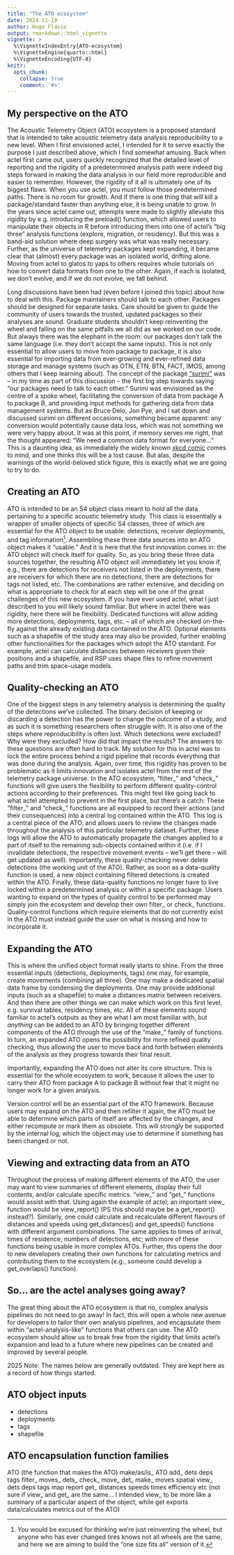 ```yaml
---
title: "The ATO ecosystem"
date: 2024-11-19
author: Hugo Flávio
output: rmarkdown::html_vignette
vignette: >
  %\VignetteIndexEntry{ATO-ecosystem}
  %\VignetteEngine{quarto::html}
  %\VignetteEncoding{UTF-8}
knitr:
  opts_chunk: 
    collapse: true
    comment: '#>'
---
```


## My perspective on the ATO

The Acoustic Telemetry Object (ATO) ecosystem is a proposed standard that is intended to take acoustic telemetry data analysis reproducibility to a new level. When I first envisioned actel, I intended for it to serve exactly the purpose I just described above, which I find somewhat amusing. Back when actel first came out, users quickly recognized that the detailed level of reporting and the rigidity of a predetermined analysis path were indeed big steps forward in making the data analysis in our field more reproducible and easier to remember. However, the rigidity of it all is ultimately one of its biggest flaws. When you use actel, you _must_ follow those predetermined paths. There is no room for growth. And if there is one thing that will kill a package/standard faster than anything else, it is being unable to grow. In the years since actel came out, attempts were made to slightly alleviate this rigidity by e.g. introducing the preload() function, which allowed users to manipulate their objects in R before introducing them into one of actel’s “big three” analysis functions (explore, migration, or residency). But this was a band-aid solution where deep surgery was what was really necessary. Further, as the universe of telemetry packages kept expanding, it became clear that (almost) every package was an isolated world, drifting alone. Moving from actel to glatos to yaps to others requires whole tutorials on how to convert data formats from one to the other. Again, if each is isolated, we don’t evolve, and if we do not evolve, we fall behind.

Long discussions have been had (even before I joined this topic) about how to deal with this. Package maintainers should talk to each other. Packages should be designed for separate tasks. Care should be given to guide the community of users towards the trusted, updated packages so their analyses are sound. Graduate students shouldn’t keep reinventing the wheel and falling on the same pitfalls we all did as we worked on our code. But always there was the elephant in the room: our packages don’t talk the same language (i.e. they don’t accept the same inputs). This is not only essential to allow users to move from package to package, it is also essential for importing data from ever-growing and ever-refined data storage and manage systems (such as OTN, ETN, BTN, FACT, IMOS, among others that I keep learning about). The concept of the package [“surimi”](https://github.com/ocean-tracking-network/surimi) was – in my time as part of this discussion – the first big step towards saying “our packages need to talk to each other.” Surimi was envisioned as the centre of a spoke wheel, facilitating the conversion of data from package A to package B, and providing input methods for gathering data from data management systems. But as Bruce Delo, Jon Pye, and I sat down and discussed surimi on different occasions, something became apparent: any conversion would potentially cause data loss, which was not something we were very happy about. It was at this point, if memory serves me right, that the thought appeared: “We need a common data format for everyone…” This is a daunting idea, as immediately the widely known [xkcd comic](https://xkcd.com/927/) comes to mind, and one thinks this will be a lost cause. But alas, despite the warnings of the world-beloved stick figure, this is exactly what we are going to try to do.

## Creating an ATO

ATO is intended to be an S4 object class meant to hold all the data pertaining to a specific acoustic telemetry study. This class is essentially a wrapper of smaller objects of specific S4 classes, three of which are essential for the ATO object to be usable: detections, receiver deployments, and tag information[^1]. Assembling these three data sources into an ATO object makes it “usable.” And it is here that the first innovation comes in: the ATO object will check itself for quality. So, as you bring these three data sources together, the resulting ATO object will immediately let you know if, e.g., there are detections for receivers not listed in the deployments, there are receivers for which there are no detections, there are detections for tags not listed, etc. The combinations are rather extensive, and deciding on what is appropriate to check for at each step will be one of the great challenges of this new ecosystem. If you have ever used actel, what I just described to you will likely sound familiar. But where in actel there was rigidity, here there will be flexibility. Dedicated functions will allow adding more detections, deployments, tags, etc. – all of which are checked on-the-fly against the already existing data contained in the ATO. Optional elements such as a shapefile of the study area may also be provided, further enabling other functionalities for the packages which adopt the ATO standard. For example, actel can calculate distances between receivers given their positions and a shapefile, and RSP uses shape files to refine movement paths and trim space-usage models.

[^1]: You would be excused for thinking we’re just reinventing the wheel, but anyone who has ever changed tires knows not all wheels are the same, and here we are aiming to build the “one size fits all” version of it.

## Quality-checking an ATO

One of the biggest steps in any telemetry analysis is determining the quality of the detections we’ve collected. The binary decision of keeping or discarding a detection has the power to change the outcome of a study, and as such it is something researchers often struggle with. It is also one of the steps where reproducibility is often lost. Which detections were excluded? Why were they excluded? How did that impact the results? The answers to these questions are often hard to track. My solution for this in actel was to lock the entire process behind a rigid pipeline that records everything that was done during the analysis. Again, over time, this rigidity has proven to be problematic as it limits innovation and isolates actel from the rest of the telemetry package universe. In the ATO ecosystem, “filter_” and “check_” functions will give users the flexibility to perform different quality-control actions according to their preferences. This might feel like going back to what actel attempted to prevent in the first place, but there’s a catch: These “filter_” and “check_” functions are all equipped to record their actions (and their consequences) into a central log contained within the ATO. This log is a central piece of the ATO, and allows users to review the changes made throughout the analysis of this particular telemetry dataset. Further, these logs will allow the ATO to automatically propagate the changes applied to a part of itself to the remaining sub-objects contained within it (i.e. if I invalidate detections, the respective movement events – we’ll get there – will get updated as well). Importantly, these quality-checking never delete detections (the working unit of the ATO). Rather, as soon as a data-quality function is used, a new object containing filtered detections is created within the ATO. Finally, these data-quality functions no longer have to live locked within a predetermined analysis or within a specific package. Users wanting to expand on the types of quality control to be performed may simply join the ecosystem and develop their own filter_ or check_ functions. Quality-control functions which require elements that do not currently exist in the ATO must instead guide the user on what is missing and how to incorporate it.

## Expanding the ATO

This is where the unified object format really starts to shine. From the three essential inputs (detections, deployments, tags) one may, for example, create movements (combining all three). One may make a dedicated spatial data frame by condensing the deployments. One may provide additional inputs (such as a shapefile) to make a distances matrix between receivers. And then there are other things we can make which work on this first level, e.g. survival tables, residency times, etc. All of these elements sound familiar to actel’s outputs as they are what I am most familiar with, but _anything_ can be added to an ATO by bringing together different components of the ATO through the use of the “make_” family of functions. In turn, an expanded ATO opens the possibility for more refined quality checking, thus allowing the user to move back and forth between elements of the analysis as they progress towards their final result.

Importantly, expanding the ATO does not alter its core structure. This is essential for the whole ecosystem to work, because it allows the user to carry their ATO from package A to package B without fear that it might no longer work for a given analysis.

Version control will be an essential part of the ATO framework. Because users may expand on the ATO and then refilter it again, the ATO must be able to determine which parts of itself are affected by the changes, and either recompute or mark them as obsolete. This will strongly be supported by the internal log, which the object may use to determine if something has been changed or not.

## Viewing and extracting data from an ATO

Throughout the process of making different elements of the ATO, the user may want to view summaries of different elements, display their full contents, and/or calculate specific metrics. “view_” and “get_” functions would assist with that. Using again the example of actel; an important view_ function would be view_report() (PS this should maybe be a get_report() instead?). Similarly, one could calculate and recalculate different flavours of distances and speeds using get_distances() and get_speeds() functions with different argument combinations. The same applies to times of arrival, times of residence, numbers of detections, etc; with more of these functions being usable in more complex ATOs. Further, this opens the door to new developers creating their own functions for calculating metrics and contributing them to the ecosystem (e.g., someone could develop a get_overlaps() function).

## So… are the actel analyses going away?

The great thing about the ATO ecosystem is that no, complex analysis pipelines do not need to go away! In fact, this will open a whole new avenue for developers to tailor their own analysis pipelines, and encapsulate them within “actel-analysis-like” functions that others can use. The ATO ecosystem should allow us to break free from the rigidity that limits actel’s expansion and lead to a future where new pipelines can be created and improved by several people.


::: {.callout-note}
2025 Note: The names below are generally outdated. They are kept here as a record of how things started.
:::

## ATO object inputs
- detections
- deployments
- tags
- shapefile


## ATO encapsulation function families
ATO (the function that makes the ATO)
make/as/is_
	ATO
add_
	dets
	deps
	tags
filter_
	moves_
	dets_
check_
	move_
	det_
make_
	moves
	spatial
view_
	dets
	deps
	tags
	map
	report
get_
	distances
	speeds
	times
	efficiency
	etc
(not sure if view_ and get_ are the same… I intended view_ to be more like a summary of a particular aspect of the object, while get exports data/calculates metrics out of the ATO)
